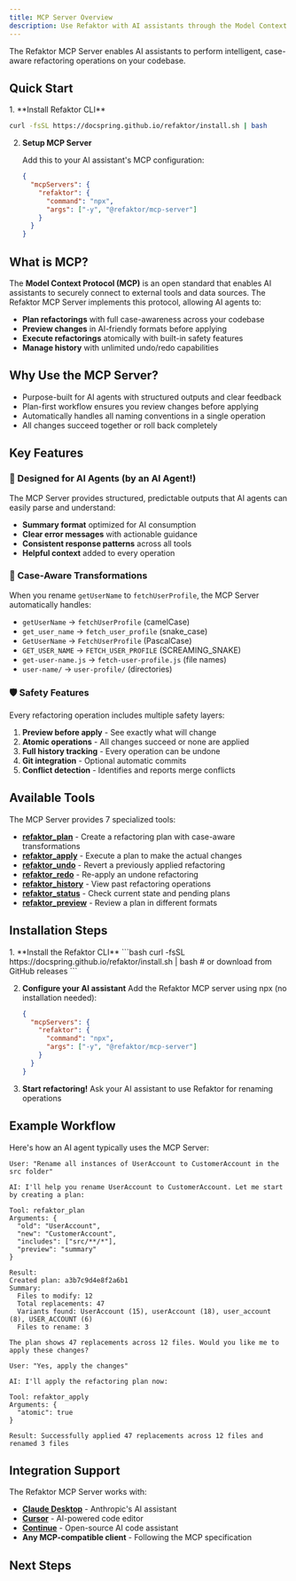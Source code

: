 ```yaml
---
title: MCP Server Overview
description: Use Refaktor with AI assistants through the Model Context Protocol
---
```



The Refaktor MCP Server enables AI assistants to perform intelligent, case-aware refactoring operations on your codebase.

## Quick Start

<Steps>
1. **Install Refaktor CLI**

   ```bash
   curl -fsSL https://docspring.github.io/refaktor/install.sh | bash
   ```

2. **Setup MCP Server**

   Add this to your AI assistant's MCP configuration:
   ```json
   {
     "mcpServers": {
       "refaktor": {
         "command": "npx",
         "args": ["-y", "@refaktor/mcp-server"]
       }
     }
   }
   ```
</Steps>

## What is MCP?

The **Model Context Protocol (MCP)** is an open standard that enables AI assistants to securely connect to external tools and data sources. The Refaktor MCP Server implements this protocol, allowing AI agents to:

- **Plan refactorings** with full case-awareness across your codebase
- **Preview changes** in AI-friendly formats before applying
- **Execute refactorings** atomically with built-in safety features
- **Manage history** with unlimited undo/redo capabilities

## Why Use the MCP Server?

- Purpose-built for AI agents with structured outputs and clear feedback
- Plan-first workflow ensures you review changes before applying
- Automatically handles all naming conventions in a single operation
- All changes succeed together or roll back completely

## Key Features

### 🤖 Designed for AI Agents (by an AI Agent!)

The MCP Server provides structured, predictable outputs that AI agents can easily parse and understand:

- **Summary format** optimized for AI consumption
- **Clear error messages** with actionable guidance
- **Consistent response patterns** across all tools
- **Helpful context** added to every operation

### 🔄 Case-Aware Transformations

When you rename `getUserName` to `fetchUserProfile`, the MCP Server automatically handles:

- `getUserName` → `fetchUserProfile` (camelCase)
- `get_user_name` → `fetch_user_profile` (snake_case)
- `GetUserName` → `FetchUserProfile` (PascalCase)
- `GET_USER_NAME` → `FETCH_USER_PROFILE` (SCREAMING_SNAKE)
- `get-user-name.js` → `fetch-user-profile.js` (file names)
- `user-name/` → `user-profile/` (directories)

### 🛡️ Safety Features

Every refactoring operation includes multiple safety layers:

1. **Preview before apply** - See exactly what will change
2. **Atomic operations** - All changes succeed or none are applied
3. **Full history tracking** - Every operation can be undone
4. **Git integration** - Optional automatic commits
5. **Conflict detection** - Identifies and reports merge conflicts

## Available Tools

The MCP Server provides 7 specialized tools:

- [**refaktor_plan**](/refaktor/mcp/tools#refaktor_plan) - Create a refactoring plan with case-aware transformations
- [**refaktor_apply**](/refaktor/mcp/tools#refaktor_apply) - Execute a plan to make the actual changes
- [**refaktor_undo**](/refaktor/mcp/tools#refaktor_undo) - Revert a previously applied refactoring
- [**refaktor_redo**](/refaktor/mcp/tools#refaktor_redo) - Re-apply an undone refactoring
- [**refaktor_history**](/refaktor/mcp/tools#refaktor_history) - View past refactoring operations
- [**refaktor_status**](/refaktor/mcp/tools#refaktor_status) - Check current state and pending plans
- [**refaktor_preview**](/refaktor/mcp/tools#refaktor_preview) - Review a plan in different formats

## Installation Steps

<Steps>
1. **Install the Refaktor CLI**
   ```bash
   curl -fsSL https://docspring.github.io/refaktor/install.sh | bash
   # or download from GitHub releases
   ```

2. **Configure your AI assistant**
   Add the Refaktor MCP server using npx (no installation needed):
   ```json
   {
     "mcpServers": {
       "refaktor": {
         "command": "npx",
         "args": ["-y", "@refaktor/mcp-server"]
       }
     }
   }
   ```

3. **Start refactoring!**
   Ask your AI assistant to use Refaktor for renaming operations
</Steps>

## Example Workflow

Here's how an AI agent typically uses the MCP Server:

```
User: "Rename all instances of UserAccount to CustomerAccount in the src folder"

AI: I'll help you rename UserAccount to CustomerAccount. Let me start by creating a plan:

Tool: refaktor_plan
Arguments: {
  "old": "UserAccount",
  "new": "CustomerAccount",
  "includes": ["src/**/*"],
  "preview": "summary"
}

Result:
Created plan: a3b7c9d4e8f2a6b1
Summary:
  Files to modify: 12
  Total replacements: 47
  Variants found: UserAccount (15), userAccount (18), user_account (8), USER_ACCOUNT (6)
  Files to rename: 3
  
The plan shows 47 replacements across 12 files. Would you like me to apply these changes?

User: "Yes, apply the changes"

AI: I'll apply the refactoring plan now:

Tool: refaktor_apply
Arguments: {
  "atomic": true
}

Result: Successfully applied 47 replacements across 12 files and renamed 3 files
```

## Integration Support

The Refaktor MCP Server works with:

- **[Claude Desktop](https://claude.ai)** - Anthropic's AI assistant
- **[Cursor](https://cursor.sh)** - AI-powered code editor
- **[Continue](https://continue.dev)** - Open-source AI code assistant
- **Any MCP-compatible client** - Following the MCP specification

## Next Steps

<LinkCard
  title="Installation Guide"
  href="/refaktor/mcp/installation"
  description="Step-by-step setup instructions for different platforms"
/>

<LinkCard
  title="Configuration"
  href="/refaktor/mcp/configuration"
  description="Configure the MCP Server for your environment"
/>

<LinkCard
  title="Tools Reference"
  href="/refaktor/mcp/tools"
  description="Detailed documentation for each MCP tool"
/>

<LinkCard
  title="Usage Examples"
  href="/refaktor/mcp/examples"
  description="Real-world refactoring scenarios and patterns"
/>
